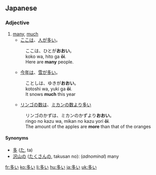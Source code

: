 ==Japanese==
{{ja-kanjitab|多}}

===Adjective===
{{ja-adj|k|decl=i|hira=おおい|rom=ōi}}

# [[many]], [[much]]
#* [[ここ]][[は]]、[[人]][[が]][[多い]]。
#: ここは、ひとが'''おおい'''。
#: koko wa, hito ga '''ōi'''.
#: Here are '''many''' people.
#* [[今年]][[は]]、[[雪]][[が]][[多い]]。
#: ことしは、ゆきが'''おおい'''。
#: kotoshi wa, yuki ga '''ōi'''.
#: It snows '''much''' this year
#* [[リンゴ]][[の]][[数]][[は]]、[[ミカン]][[の]][[数]][[より]][[多い]]
#: リンゴのかずは、ミカンのかずより'''おおい'''。
#: ringo no kazu wa, mikan no kazu yori '''ōi'''.
#: The amount of the apples are '''more''' than that of the oranges

{{ja-i|多|おお|ō}}

====Synonyms====
* [[多]] ([[た]], ta)
* [[沢山]]の ([[たくさん]]の, takusan no): (''adnominal'') many

[[fr:多い]]
[[ko:多い]]
[[li:多い]]
[[hu:多い]]
[[ja:多い]]
[[uk:多い]]